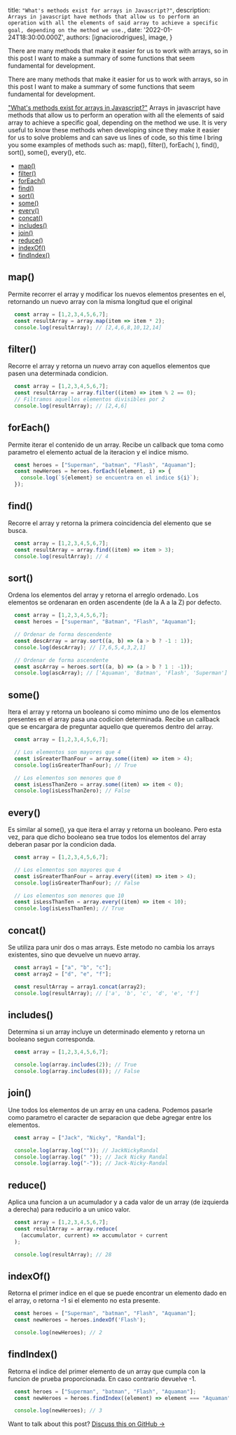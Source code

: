 
  title: `"What's methods exist for arrays in Javascript?"`,
  description: `Arrays in javascript have methods that allow us to perform an operation with all the elements of said array to achieve a specific goal, depending on the method we use.`,
  date: '2022-01-24T18:30:00.000Z',
  authors: [ignaciorodrigues],
  image,
}

<!--excerpt-->

There are many methods that make it easier for us to work with arrays, so in this post I want to make a summary of some functions that seem fundamental for development.

<!--/excerpt-->

There are many methods that make it easier for us to work with arrays, so in this post I want to make a summary of some functions that seem fundamental for development.

<!--<div className="aspect-w-16 aspect-h-9">
  <iframe
    src="https://www.youtube.com/embed/b-hrxkgkG-s?list=PL5f_mz_zU5eV0_7udNKr3qffGCkJ4Avb_"
    frameBorder="0"
    allow="accelerometer; autoplay; clipboard-write; encrypted-media; gyroscope; picture-in-picture"
    allowFullScreen
  ></iframe>
</div>-->

["What's methods exist for arrays in Javascript?"](https://ignaciorodrigues.com/blog/javascript-arrays) Arrays in javascript have methods that allow us to perform an operation with all the elements of said array to achieve a specific goal, depending on the method we use.
It is very useful to know these methods when developing since they make it easier for us to solve problems and can save us lines of code, so this time I bring you some examples of methods such as: map(), filter(), forEach( ), find(), sort(), some(), every(), etc.

- [map()](#map)
- [filter()](#filter)
- [forEach()](#for-each)
- [find()](#find)
- [sort()](#sort)
- [some()](#some)
- [every()](#every)
- [concat()](#concat)
- [includes()](#includes)
- [join()](#join)
- [reduce()](#reduce)
- [indexOf()](#index-of)
- [findIndex()](#find-index)

## map()

Permite recorrer el array y modificar los nuevos elementos presentes en el, retornando un nuevo array con la misma longitud que el original

```javascript
  const array = [1,2,3,4,5,6,7];
  const resultArray = array.map(item => item * 2);
  console.log(resultArray); // [2,4,6,8,10,12,14]
```

## filter()

Recorre el array y retorna un nuevo array con aquellos elementos que pasen una determinada condicion.

```javascript
  const array = [1,2,3,4,5,6,7];
  const resultArray = array.filter((item) => item % 2 == 0);
  // Filtramos aquellos elementos divisibles por 2
  console.log(resultArray); // [2,4,6]
```

## forEach()

Permite iterar el contenido de un array. Recibe un callback que toma como parametro el elemento actual de la iteracion y el indice mismo.

```javascript
  const heroes = ["Superman", "batman", "Flash", "Aquaman"];
  const newHeroes = heroes.forEach((element, i) => {
    console.log(`${element} se encuentra en el indice ${i}`);
  });
```

## find()

Recorre el array y retorna la primera coincidencia del elemento que se busca.

```javascript
  const array = [1,2,3,4,5,6,7];
  const resultArray = array.find((item) => item > 3);
  console.log(resultArray); // 4
```

## sort()

Ordena los elementos del array y retorna el arreglo ordenado. Los elementos se ordenaran en orden ascendente (de la A a la Z) por defecto.

```javascript
  const array = [1,2,3,4,5,6,7];
  const heroes = ["superman", "Batman", "Flash", "Aquaman"];

  // Ordenar de forma descendente
  const descArray = array.sort((a, b) => (a > b ? -1 : 1));
  console.log(descArray); // [7,6,5,4,3,2,1]

  // Ordenar de forma ascendente
  const ascArray = heroes.sort((a, b) => (a > b ? 1 : -1));
  console.log(ascArray); // ['Aquaman', 'Batman', 'Flash', 'Superman']
```

## some()

Itera el array y retorna un booleano si como minimo uno de los elementos presentes en el array pasa una codicion determinada. Recibe un callback que se encargara de preguntar aquello que queremos dentro del array.

```javascript
  const array = [1,2,3,4,5,6,7];

  // Los elementos son mayores que 4
  const isGreaterThanFour = array.some((item) => item > 4);
  console.log(isGreaterThanFour); // True

  // Los elementos son menores que 0
  const isLessThanZero = array.some((item) => item < 0);
  console.log(isLessThanZero); // False
```

## every()

Es similar al some(), ya que itera el array y retorna un booleano. Pero esta vez, para que dicho booleano sea true todos los elementos del array deberan pasar por la condicion dada.

```javascript
  const array = [1,2,3,4,5,6,7];

  // Los elementos son mayores que 4
  const isGreaterThanFour = array.every((item) => item > 4);
  console.log(isGreaterThanFour); // False

  // Los elementos son menores que 10
  const isLessThanTen = array.every((item) => item < 10);
  console.log(isLessThanTen); // True
```

## concat()

Se utiliza para unir dos o mas arrays. Este metodo no cambia los arrays existentes, sino que devuelve un nuevo array.

```javascript
  const array1 = ["a", "b", "c"];
  const array2 = ["d", "e", "f"];

  const resultArray = array1.concat(array2);
  console.log(resultArray); // ['a', 'b', 'c', 'd', 'e', 'f']
```

## includes()

Determina si un array incluye un determinado elemento y retorna un booleano segun corresponda.

```javascript
  const array = [1,2,3,4,5,6,7];

  console.log(array.includes(2)); // True
  console.log(array.includes(8)); // False
```

## join()

Une todos los elementos de un array en una cadena. Podemos pasarle como parametro el caracter de separacion que debe agregar entre los elementos.

```javascript
  const array = ["Jack", "Nicky", "Randal"];

  console.log(array.log("")); // JackNickyRandal
  console.log(array.log(" ")); // Jack Nicky Randal
  console.log(array.log("-")); // Jack-Nicky-Randal
```

## reduce()

Aplica una funcion a un acumulador y a cada valor de un array (de izquierda a derecha) para reducirlo a un unico valor.

```javascript
  const array = [1,2,3,4,5,6,7];
  const resultArray = array.reduce(
    (accumulator, current) => accumulator + current
  );

  console.log(resultArray); // 28
```

## indexOf()

Retorna el primer indice en el que se puede encontrar un elemento dado en el array, o retorna -1 si el elemento no esta presente.

```javascript
  const heroes = ["Superman", "batman", "Flash", "Aquaman"];
  const newHeroes = heroes.indexOf('Flash');

  console.log(newHeroes); // 2
```

## findIndex()

Retorna el indice del primer elemento de un array que cumpla con la funcion de prueba proporcionada. En caso contrario devuelve -1.

```javascript
  const heroes = ["Superman", "batman", "Flash", "Aquaman"];
  const newHeroes = heroes.findIndex((element) => element === "Aquaman");

  console.log(newHeroes); // 3
```

<Footer>
  Want to talk about this post? <a href="https://github.com/ignaciorodrigues/">Discuss this on GitHub →</a>
</Footer>
